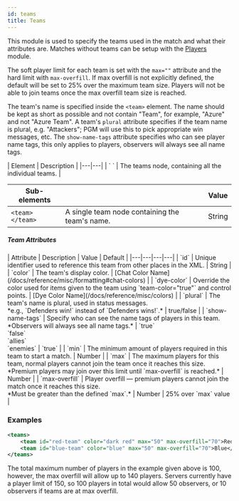 ```yaml
---
id: teams
title: Teams
---
```


This module is used to specify the teams used in the match and what their attributes are.
Matches without teams can be setup with the [Players](/docs/modules/format/players) module.

The soft player limit for each team is set with the `max=""` attribute and the hard limit with `max-overfill`. 
If max overfill is not explicitly defined, the default will be set to 25% over the maximum team size. 
Players will not be able to join teams once the max overfill team size is reached.

The team's name is specified inside the `<team>` element. 
The name should be kept as short as possible and not contain "Team", for example, "Azure" and not "Azure Team".
A team's `plural` attribute specifies if the team name is plural, e.g. "Attackers"; PGM will use this to pick appropriate win messages, etc. 
The `show-name-tags` attribute specifies who can see player name tags, this only applies to players, observers will always see all name tags.

<div className="table-container">
  | Element | Description |
  |---|---|
  | `<teams> </teams>` | The teams node, containing all the individual teams. |

  | Sub-elements || Value |
  |---|---|---|
  | `<team> </team>` | A single team node containing the team's name. | <span className="badge badge--primary">String</span> |
</div>

##### Team Attributes

<div className="table-container">
  | Attribute | Description | Value | Default |
  |---|---|---|---|
  | `id` | Unique identifier used to reference this team from other places in the XML. | <span className="badge badge--primary">String</span> |
  | `color` | The team's display color. | [Chat Color Name](/docs/reference/misc/formatting#chat-colors) |
  | `dye-color` | Override the color used for items given to the team using `team-color="true"` and control points. | [Dye Color Name](/docs/reference/misc/colors) |
  | `plural` | The team's name is plural, used in status messages.<br />*e.g., `Defenders win!` instead of `Defenders wins!`.* | <span className="badge badge--primary">true/false</span> |
  | `show-name-tags` | Specify who can see the name tags of players in this team.<br />*Observers will always see all name tags.* | `true`<br />`false`<br />`allies`<br />`enemies` | `true` |
  | `min` | The minimum amount of players required in this team to start a match. | <span className="badge badge--primary">Number</span> |
  | `max` | The maximum players for this team, normal players cannot join the team once it reaches this size.<br />*Premium players may join over this limit until `max-overfill` is reached.* | <span className="badge badge--primary">Number</span> |
  | `max-overfill` | Player overfill &#8212; premium players cannot join the match once it reaches this size.<br />*Must be greater than the defined `max`.* | <span className="badge badge--primary">Number</span> | <span className="badge badge--secondary">25% over `max` value</span> |
</div>

### Examples

```xml
<teams>
    <team id="red-team" color="dark red" max="50" max-overfill="70">Red</team>
    <team id="blue-team" color="blue" max="50" max-overfill="70">Blue</team>
</teams>
```

The total maximum number of players in the example given above is 100, however, the max overfill will allow up to 140 players. 
Servers currently have a player limit of 150, so 100 players in total would allow 50 observers, or 10 observers if teams are at max overfill.
